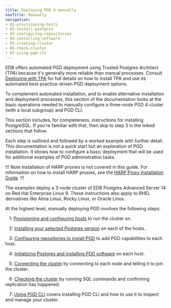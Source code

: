 ```yaml
---
title: Deploying PGD 4 manually
navTitle: Manually
navigation:
- 01-provisioning-hosts
- 02-install-postgres
- 03-configuring-repositories
- 04-installing-software
- 05-creating-cluster
- 06-check-cluster
- 07-using-pgd-cli
---
```


EDB offers automated PGD deployment using Trusted Postgres Architect (TPA) because it's generally more reliable than manual processes.
Consult [Deploying with TPA](../tpaexec/) for full details on how to install TPA and use its automated best-practice-driven PGD deployment options.

To complement automated installation, and to enable alternative installation and deployment processes, this section of the documentation looks at the basic operations needed to manually configure a three-node PGD 4 cluster (with a local subgroup) and PGD CLI.

This section includes, for completeness, instructions for installing PostgreSQL. If you're familiar with that, then skip to step 3 in the linked sections that follow.

Each step is outlined and followed by a worked example with further detail. 
This documentation is not a quick start but an exploration of PGD installation. It shows how to configure a basic deployment that will be used for additional examples of PGD administration tasks.

!!! Note
Installation of HARP proxies is not covered in this guide. For information on how to install HARP proxies, see the [HARP Proxy Installation Guide](/pgd/4.4/harp/03_installation).
!!!

The examples deploy a 3-node cluster of EDB Postgres Advanced Server 14 on Red Hat Enterprise Linux 9. These instructions also apply to RHEL derivatives like Alma Linux, Rocky Linux, or Oracle Linux.

At the highest level, manually deploying PGD involves the following steps:

&nbsp;&nbsp;&nbsp;1: [Provisioning and configuring hosts](01-provisioning-hosts) to run the cluster on.

&nbsp;&nbsp;&nbsp;2: [Installing your selected Postgres version](02-install-postgres) on each of the hosts.

&nbsp;&nbsp;&nbsp;3: [Configuring repositories to install PGD](03-configuring-repositories) to add PGD capabilities to each host.

&nbsp;&nbsp;&nbsp;4: [Initializing Postgres and installing PGD software](04-installing-software) on each host.

&nbsp;&nbsp;&nbsp;5: [Connecting the cluster](05-creating-cluster) by connecting to each node and telling it to join the cluster.

&nbsp;&nbsp;&nbsp;6: [Checking the cluster](06-check-cluster) by running SQL commands and confirming replication has happened.

&nbsp;&nbsp;&nbsp;7: [Using PGD CLI](07-using-pgd-cli) covers installing PGD CLI and how to use it to inspect and manage your cluster.
